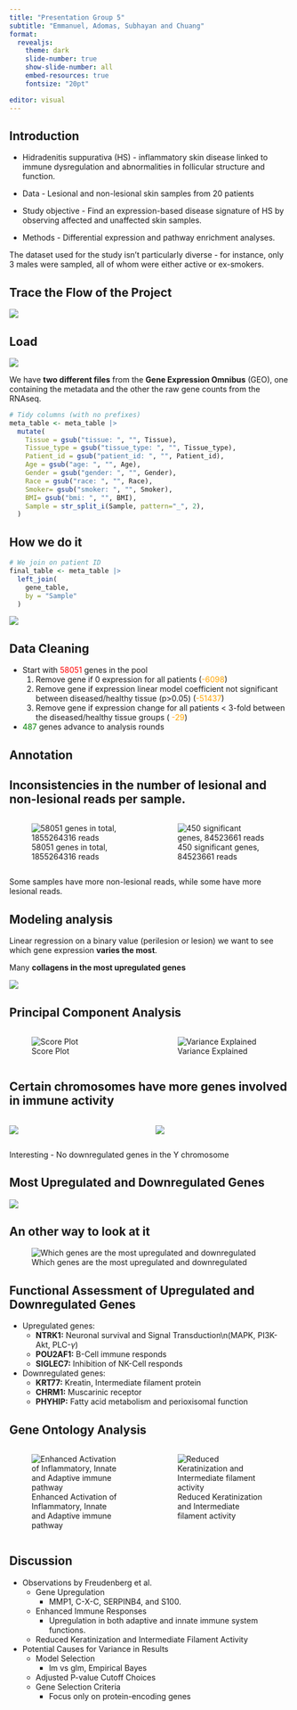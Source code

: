 ```yaml
---
title: "Presentation Group 5"
subtitle: "Emmanuel, Adomas, Subhayan and Chuang"
format: 
  revealjs: 
    theme: dark
    slide-number: true
    show-slide-number: all
    embed-resources: true
    fontsize: "20pt"

editor: visual
---
```


## Introduction

-   Hidradenitis suppurativa (HS) - inflammatory skin disease linked to immune dysregulation and abnormalities in follicular structure and function.

-   Data - Lesional and non-lesional skin samples from 20 patients

-   Study objective - Find an expression-based disease signature of HS by observing affected and unaffected skin samples.

-   Methods - Differential expression and pathway enrichment analyses.

The dataset used for the study isn't particularly diverse - for instance, only 3 males were sampled, all of whom were either active or ex-smokers.

## Trace the Flow of the Project

![](../pictures/flowchart.bmp){fig-align="center"}

## Load

![](../pictures/dirty_dataset.png)

We have **two different files** from the **Gene Expression Omnibus** (GEO), one containing the metadata and the other the raw gene counts from the RNAseq.

``` .r
# Tidy columns (with no prefixes)
meta_table <- meta_table |>
  mutate(
    Tissue = gsub("tissue: ", "", Tissue),
    Tissue_type = gsub("tissue_type: ", "", Tissue_type),
    Patient_id = gsub("patient_id: ", "", Patient_id),
    Age = gsub("age: ", "", Age),
    Gender = gsub("gender: ", "", Gender),
    Race = gsub("race: ", "", Race),
    Smoker= gsub("smoker: ", "", Smoker),
    BMI= gsub("bmi: ", "", BMI),
    Sample = str_split_i(Sample, pattern="_", 2),
  )
```

## How we do it

``` r
# We join on patient ID
final_table <- meta_table |>
  left_join(
    gene_table,
    by = "Sample"
  )
```

![](../pictures/tidy_dataset.png)

## Data Cleaning

-   Start with [58051]{style="color:red;"} genes in the pool
    1.  Remove gene if 0 expression for all patients ([-6098]{style="color:orange;"})
    2.  Remove gene if expression linear model coefficient not significant between diseased/healthy tissue (p\>0.05) ([-51437]{style="color:orange;"})
    3.  Remove gene if expression change for all patients \< 3-fold between the diseased/healthy tissue groups ( [-29]{style="color:orange;"})
-   [487]{style="color:green;"} genes advance to analysis rounds

## Annotation

## Inconsistencies in the number of lesional and non-lesional reads per sample.

::: columns
::: {.column width="50%"}
![58051 genes in total, 1855264316 reads](../pictures/Read_count_raw.png)
:::

::: {.column width="50%"}
![450 significant genes, 84523661 reads](../pictures/Read_count_significant.png)
:::
:::

Some samples have more non-lesional reads, while some have more lesional reads.

## Modeling analysis

Linear regression on a binary value (perilesion or lesion) we want to see which gene expression **varies the most**.

Many **collagens in the most upregulated genes**

![](../pictures/associations_genes.png)

## Principal Component Analysis

::: columns
::: {.column width="50%"}
![Score Plot](../pictures/PCA_score.png)
:::

::: {.column width="50%"}
![Variance Explained](../pictures/PCA_var.png)
:::
:::

## Certain chromosomes have more genes involved in immune activity

::: columns
::: {.column width="50%"}
![](../pictures/chromosomal_dist_upreg.png)
:::

::: {.column width="50%"}
![](../pictures/chromosomal_dist_downreg.png)
:::
:::

Interesting - No downregulated genes in the Y chromosome

## Most Upregulated and Downregulated Genes

![](../pictures/Heatmap_overview.png){fig-align="center"}

## An other way to look at it

![Which genes are the most upregulated and downregulated](../pictures/boxplot_change.png)

## Functional Assessment of Upregulated and Downregulated Genes

-   Upregulated genes:
    -   **NTRK1:** Neuronal survival and Signal Transduction\\n(MAPK, PI3K-Akt, PLC-$\gamma$)
    -   **POU2AF1:** B-Cell immune responds
    -   **SIGLEC7:** Inhibition of NK-Cell responds
-   Downregulated genes:
    -   **KRT77:** Kreatin, Intermediate filament protein
    -   **CHRM1:** Muscarinic receptor
    -   **PHYHIP:** Fatty acid metabolism and perioxisomal function

## Gene Ontology Analysis

::: columns
::: {.column width="50%"}
![Enhanced Activation of Inflammatory, Innate and Adaptive immune pathway](../pictures/GO_upreg_top20.png)
:::

::: {.column width="50%"}
![Reduced Keratinization and Intermediate filament activity](../pictures/GO_downreg_overview.png)
:::
:::

## Discussion

-   Observations by Freudenberg et al.
    -   Gene Upregulation
        -   MMP1, C-X-C, SERPINB4, and S100.
    -   Enhanced Immune Responses
        -   Upregulation in both adaptive and innate immune system functions.
    -   Reduced Keratinization and Intermediate Filament Activity
-   Potential Causes for Variance in Results
    -   Model Selection
        -   lm vs glm, Empirical Bayes
    -   Adjusted P-value Cutoff Choices
    -   Gene Selection Criteria
        -   Focus only on protein-encoding genes
